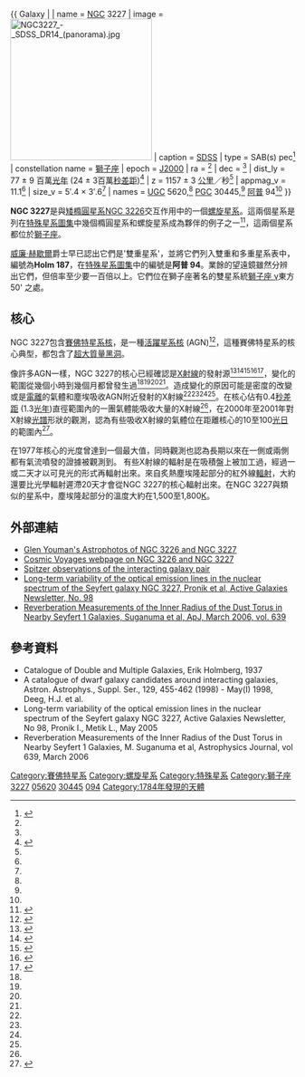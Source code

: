 {{ Galaxy |
| name = [[New_General_Catalogue|NGC]] 3227
| image = [[File:NGC3227_-_SDSS_DR14_(panorama).jpg|250px]]
| caption = [[SDSS|SDSS]]
| type = SAB(s) pec<ref name="ned">{{cite web
  | title=NASA/IPAC Extragalactic Database
  | work=Results for NGC 3227
  | url=http://nedwww.ipac.caltech.edu/
  | accessdate=2006-10-12
  | archive-date=2011-05-14
  | archive-url=https://web.archive.org/web/20110514100451/http://nedwww.ipac.caltech.edu/
  | dead-url=no
  }}</ref>
| constellation name = [[獅子座|獅子座]]
| epoch = [[J2000|J2000]]
| ra = {{RA|10|23|30.6}}<ref name="ned" />
| dec = {{DEC|+19|51|54}}<ref name="ned" />
| dist_ly = 77 ± 9 百萬[[光年|光年]] (24 ± 3百萬[[秒差距|秒差距]])<ref name="tonryetal2001">{{cite journal
  | author=J. L. Tonry, A. Dressler, J. P. Blakeslee, E. A. Ajhar, A. B. Fletcher, G. A. Luppino, M. R. Metzger, C. B. Moore
  | title=The SBF Survey of Galaxy Distances. IV. SBF Magnitudes, Colors, and Distances
  | journal=Astrophysical Journal
  | year=2001
  | volume=546
  | issue=2
  | pages=681–693
  | url=http://adsabs.harvard.edu/abs/2001ApJ...546..681T
  | doi=10.1086/318301
  | access-date=2008-06-29
  | archive-date=2008-02-14
  | archive-url=https://web.archive.org/web/20080214211129/http://adsabs.harvard.edu/abs/2001ApJ...546..681T
  | dead-url=no
  }}</ref>
| z = 1157 ± 3 [[公里|公里]]／秒<ref name="ned" />
| appmag_v = 11.1<ref name="ned" />
| size_v = 5′.4 × 3′.6<ref name="ned" />
| names = [[Uppsala_General_Catalogue|UGC]] 5620,<ref name="ned" /> [[Principal_Galaxies_Catalogue|PGC]] 30445,<ref name="ned" /> [[特殊星系圖集|阿普]] 94<ref name="ned" />
}}

'''NGC 3227'''是與[[矮橢圓星系|矮橢圓星系]][[NGC_3226|NGC 3226]]交互作用中的一個[[螺旋星系|螺旋星系]]。這兩個星系是列在[[特殊星系圖集|特殊星系圖集]]中幾個橢圓星系和螺旋星系成為夥伴的例子之一<ref name="arp1966">{{cite journal
  | author=H. Arp
  | title=Atlas of Peculiar Galaxies
  | journal=Astrophysical Journal Supplement
  | year=1966
  | volume=14
  | pages=1–20
  | url=http://adsabs.harvard.edu/abs/1966ApJS...14....1A
  | doi=10.1086/190147
  | access-date=2008-06-29
  | archive-date=2008-01-20
  | archive-url=https://web.archive.org/web/20080120061334/http://adsabs.harvard.edu/abs/1966ApJS...14....1A
  }}</ref>，這兩個星系都位於[[獅子座|獅子座]]。

[[威廉·赫歇爾|威廉·赫歇爾]]爵士早已認出它們是'雙重星系'，並將它們列入雙重和多重星系表中，編號為'''Holm 187'''，在[[特殊星系圖集|特殊星系圖集]]中的編號是'''阿普 94'''。業餘的望遠鏡雖然分辨出它們，但倍率至少要一百倍以上。它們位在獅子座著名的雙星系統[[獅子座_γ|獅子座 γ]]東方50' 之處。

== 核心 ==

NGC 3227包含[[賽佛特星系|賽佛特星系核]]，是一種[[活躍星系核|活躍星系核]] (AGN)<ref name="hoetal1997">{{cite journal
  | author=L. C. Ho, A. V. Filippenko, W. L. W. Sargent
  | title=A Search for "Dwarf" Seyfert Nuclei. III. Spectroscopic Parameters and Properties of the Host Galaxies
  | journal=Astrophysical Journal Supplement
  | year=1997
  | volume=112
  | pages=315–390
  | url=http://adsabs.harvard.edu/abs/1997ApJS..112..315H
  | doi=10.1086/313041
  | access-date=2008-06-29
  | archive-date=2007-03-22
  | archive-url=https://web.archive.org/web/20070322101947/http://adsabs.harvard.edu/abs/1997ApJS..112..315H
  | dead-url=no
  }}</ref>，這種賽佛特星系的核心典型，都包含了[[超大質量黑洞|超大質量黑洞]]。  

像許多AGN一樣，NGC 3227的核心已經確認是[[X射線|X射線]]的發射源<ref name="tennantmushotzky1983">{{cite journal
  | author=A. F. Tennant, R. F. Mushotzky
  | title=The absence of rapid X-ray variability in active galaxies
  | journal=Astrophysical Journal
  | year=1983
  | volume=264
  | pages=92–104
  | url=http://adsabs.harvard.edu/abs/1983ApJ...264...92T
  | doi=10.1086/160576}}</ref><ref name="turnerpounds1989">{{cite journal
  | author=T. J. Turner, K. A. Pounds
  | title=The EXOSAT spectral survey of AGN
  | journal=Monthly Notices of the Royal Astronomical Society
  | year=1989
  | volume=240
  | pages=833–880
  | url=http://adsabs.harvard.edu/abs/1989MNRAS.240..833T}}</ref><ref name="ptaketal1994">{{cite journal
  | author=A. Ptak, T. Yaqoob, P. J. Serlemitsos, R. Mushotzky, C. Otani
  | title=Rapid X-ray spectral variability in NGC 3227
  | journal=Astrophysical Journal
  | year=1994
  | volume=436
  | pages=L31–L34
  | url=http://adsabs.harvard.edu/abs/1994ApJ...436L..31P
  | doi=10.1086/187626}}</ref><ref name="komossafink1997">{{cite journal
  | author=S. Komossa, H. Fink
  | title=Evidence for a dusty warm absorber in NGC 3227?
  | journal=Astronomy and Astrophysics
  | year=1997
  | volume=327
  | pages=483–492
  | url=http://adsabs.harvard.edu/abs/1997A&A...327..483K}}</ref><ref name="gondionetal2003">{{cite journal
  | author=P. Gondoin, A. Orr, D. Lumb, H. Siddiqui
  | title=XMM-Newton observations of the Seyfert 1 galaxy NGC 3227
  | journal=Astronomy and Astrophysics
  | year=2003
  | volume=397
  | pages=883–890
  | url=http://adsabs.harvard.edu/abs/2003A&A...397..883G
  | doi=10.1051/0004-6361:20021574}}</ref>，變化的範圍從幾個小時到幾個月都曾發生過<ref name="tennantmushotzky1983" /><ref name="ptaketal1994" /><ref name="komossafink1997" /><ref name="gondionetal2003" />。造成變化的原因可能是密度的改變或是[[電離|電離]]的氣體和塵埃吸收AGN附近發射的X射線<ref name="turnerpounds1989" /><ref name="ptaketal1994" /><ref name="komossafink1997" /><ref name="gondionetal2003" />。在核心佔有0.4[[秒差距|秒差距]] (1.3[[光年|光年]])直徑範圍內的一團氣體能吸收大量的X射線<ref name="gondionetal2003" />，在2000年至2001年對X射線[[光譜|光譜]]形狀的觀測，認為有些吸收X射線的氣體位在距離核心的10至100[[光年|光日]]的範圍內<ref name="lameretal2003">{{cite journal
  | author=G. Lamer, P. Uttley, I. M. McHardy
  | title=An absorption event in the X-ray light curve of NGC 3227
  | journal=Monthly Notices of the Royal Astronomical Society
  | year=2003
  | volume=342
  | pages=L41–L45
  | url=http://adsabs.harvard.edu/abs/2003MNRAS.342L..41L
  | doi=10.1046/j.1365-8711.2003.06759.x}}</ref>。

在1977年核心的光度曾達到一個最大值，同時觀測也認為長期以來在一側或兩側都有氣流噴發的證據被觀測到。
有些X射線的輻射是在吸積盤上被加工過，經過一或二天才以可見光的形式再輻射出來。來自炙熱塵埃隆起部分的紅外線[[輻射|輻射]]，大約還要比光學輻射遲滯20天才會從NGC 3227的核心輻射出來。在NGC 3227與類似的星系中，塵埃隆起部分的溫度大約在1,500至1,800[[熱力學溫標|K]]。

== 外部連結 ==

*[http://www.astrophotos.net/pages/GALAXIES/NGC%203227.htm Glen Youman's Astrophotos of NGC 3226 and NGC 3227]{{Wayback|url=http://www.astrophotos.net/pages/GALAXIES/NGC%203227.htm |date=20081119053824 }}
*[https://web.archive.org/web/20031129230651/http://members.aol.com/billferris/n32263227.html Cosmic Voyages webpage on NGC 3226 and NGC 3227]
*[https://web.archive.org/web/20060715191852/http://www.aas.org/publications/baas/v36n5/aas205/1336.htm Spitzer observations of the interacting galaxy pair]
*[http://www.jb.man.ac.uk/~rbeswick/agn/html-issue/issue98/ Long-term variability of the optical emission lines in the nuclear spectrum of the Seyfert galaxy NGC 3227, Pronik et al, Active Galaxies Newsletter, No. 98]{{Wayback|url=http://www.jb.man.ac.uk/~rbeswick/agn/html-issue/issue98/ |date=20110515162931 }}
*[http://www.strw.leidenuniv.nl/~franx/astroph/2005dec02.html Reverberation Measurements of the Inner Radius of the Dust Torus in Nearby Seyfert 1 Galaxies, Suganuma et al, ApJ, March 2006, vol. 639]{{dead link|date=2017年11月 |bot=InternetArchiveBot |fix-attempted=yes }}

== 參考資料 ==

* Catalogue of Double and Multiple Galaxies, Erik Holmberg, 1937
* A catalogue of dwarf galaxy candidates around interacting galaxies, Astron. Astrophys., Suppl. Ser., 129, 455-462 (1998) - May(I) 1998, Deeg, H.J. et al.
* Long-term variability of the optical emission lines in the nuclear spectrum of the Seyfert galaxy NGC 3227, Active Galaxies Newsletter, No 98, Pronik I., Metik L., May 2005
* Reverberation Measurements of the Inner Radius of the Dust Torus in Nearby Seyfert 1 Galaxies, M. Suganuma et al, Astrophysics Journal, vol 639, March 2006

{{Reflist}}

{{Catalogs|NGC=3227}}

[[Category:賽佛特星系|Category:賽佛特星系]]
[[Category:螺旋星系|Category:螺旋星系]]
[[Category:特殊星系|Category:特殊星系]]
[[Category:獅子座|Category:獅子座]]
[[Category:NGC天體|3227]]
[[Category:UGC天體|05620]]
[[Category:PGC天體|30445]]
[[Category:阿普天體|094]]
[[Category:1784年發現的天體|Category:1784年發現的天體]]